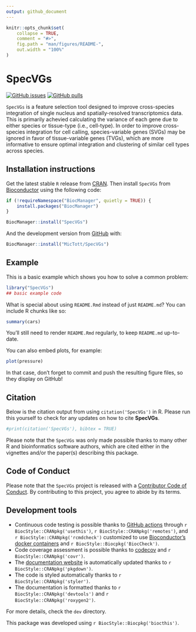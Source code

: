 ```yaml
---
output: github_document
---
```


<!-- README.md is generated from README.Rmd. Please edit that file -->

```r
knitr::opts_chunk$set(
    collapse = TRUE,
    comment = "#>",
    fig.path = "man/figures/README-",
    out.width = "100%"
)
```

# SpecVGs

<!-- badges: start -->
[![GitHub issues](https://img.shields.io/github/issues/MicTott/SpecVGs)](https://github.com/MicTott/SpecVGs/issues)
[![GitHub pulls](https://img.shields.io/github/issues-pr/MicTott/SpecVGs)](https://github.com/MicTott/SpecVGs/pulls)
<!-- badges: end -->

`SpecVGs` is a feature selection tool designed to improve cross-species integration of single nucleus and spatially-resolved transcriptomics data. This is primarily achevied calculating the variance of each gene due to either species or tissue-type (i.e., cell-type). In order to improve cross-species integration for cell calling, species-variable genes (SVGs) may be ignored in favor of tissue-variable genes (TVGs), which are more informative to ensure optimal integration and clustering of similar cell types across species.

## Installation instructions

Get the latest stable `R` release from [CRAN](http://cran.r-project.org/). Then install `SpecVGs` from [Bioconductor](http://bioconductor.org/) using the following code:

```r
if (!requireNamespace("BiocManager", quietly = TRUE)) {
    install.packages("BiocManager")
}

BiocManager::install("SpecVGs")
```

And the development version from [GitHub](https://github.com/MicTott/SpecVGs) with:

```r
BiocManager::install("MicTott/SpecVGs")
```
## Example

This is a basic example which shows you how to solve a common problem:

```r
library("SpecVGs")
## basic example code
```

What is special about using `README.Rmd` instead of just `README.md`? You can include R chunks like so:

```r
summary(cars)
```

You'll still need to render `README.Rmd` regularly, to keep `README.md` up-to-date.

You can also embed plots, for example:

```r
plot(pressure)
```

In that case, don't forget to commit and push the resulting figure files, so they display on GitHub!

## Citation

Below is the citation output from using `citation('SpecVGs')` in R. Please
run this yourself to check for any updates on how to cite __SpecVGs__.

```r
#print(citation('SpecVGs'), bibtex = TRUE)
```

Please note that the `SpecVGs` was only made possible thanks to many other R and bioinformatics software authors, which are cited either in the vignettes and/or the paper(s) describing this package.

## Code of Conduct

Please note that the `SpecVGs` project is released with a [Contributor Code of Conduct](http://bioconductor.org/about/code-of-conduct/). By contributing to this project, you agree to abide by its terms.

## Development tools

* Continuous code testing is possible thanks to [GitHub actions](https://www.tidyverse.org/blog/2020/04/usethis-1-6-0/)  through `r BiocStyle::CRANpkg('usethis')`, `r BiocStyle::CRANpkg('remotes')`, and `r BiocStyle::CRANpkg('rcmdcheck')` customized to use [Bioconductor's docker containers](https://www.bioconductor.org/help/docker/) and `r BiocStyle::Biocpkg('BiocCheck')`.
* Code coverage assessment is possible thanks to [codecov](https://codecov.io/gh) and `r BiocStyle::CRANpkg('covr')`.
* The [documentation website](http://MicTott.github.io/SpecVGs) is automatically updated thanks to `r BiocStyle::CRANpkg('pkgdown')`.
* The code is styled automatically thanks to `r BiocStyle::CRANpkg('styler')`.
* The documentation is formatted thanks to `r BiocStyle::CRANpkg('devtools')` and `r BiocStyle::CRANpkg('roxygen2')`.

For more details, check the `dev` directory.

This package was developed using `r BiocStyle::Biocpkg('biocthis')`.


